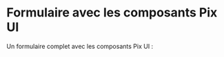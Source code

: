 
<Meta
  title='Form/Example'
  decorators={[centered]}
/>

# Formulaire avec les composants Pix UI

Un formulaire complet avec les composants Pix UI :

<Canvas>
  <Story name="Form" story={stories.form} height={700} />
</Canvas>
